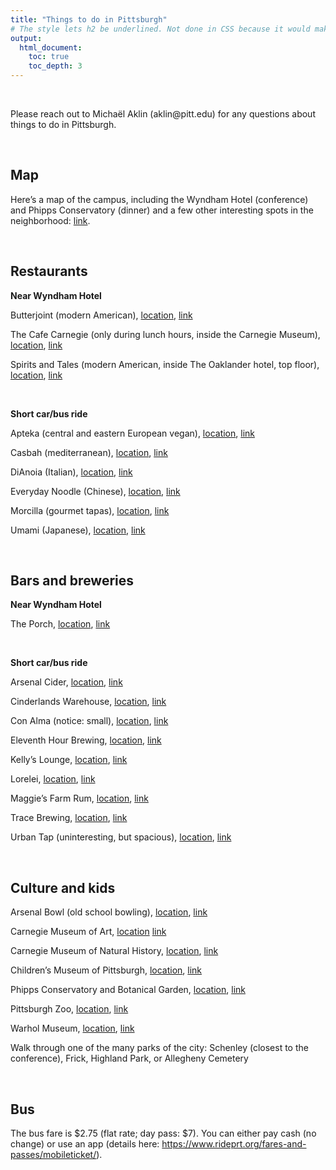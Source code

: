 ```yaml
---
title: "Things to do in Pittsburgh"
# The style lets h2 be underlined. Not done in CSS because it would make home page uglier.
output:
  html_document:
    toc: true
    toc_depth: 3
---
```


<br> 

Please reach out to Michaël Aklin (aklin@pitt.edu) for any questions about things to do in Pittsburgh.

<br>

## Map

Here's a map of the campus, including the Wyndham Hotel (conference) and Phipps Conservatory (dinner) and a few other interesting spots in the neighborhood: [link](https://www.google.com/maps/d/edit?mid=1hzJY0-k0Bp005_33NEIDqKyvrJld0_Q&usp=sharing).

<br>

## Restaurants

**Near Wyndham Hotel**

Butterjoint (modern American), [location](https://goo.gl/maps/Zk4w23vb9S2MZscZ9), [link](https://butterjoint.com/)

The Cafe Carnegie (only during lunch hours, inside the Carnegie Museum), [location](https://goo.gl/maps/hxaioEVPtCHU1XWk8), [link](https://thecafecarnegie.com/menu.html)

Spirits and Tales (modern American, inside The Oaklander hotel, top floor), [location](https://goo.gl/maps/yXbj1SxXrLNamyat7), [link](https://www.spiritsandtales.com/)

<br>

**Short car/bus ride**

Apteka (central and eastern European vegan), [location](https://goo.gl/maps/egw4kbN8283x4vTa7), [link](https://aptekapgh.com/)

Casbah (mediterranean), [location](https://goo.gl/maps/ktao7oJvzWmeKgqs6), [link](https://www.casbah.kitchen/)

DiAnoia (Italian), [location](https://g.page/DiAnoiasEatery?share), [link](https://www.dianoiaseatery.com/menu/)

Everyday Noodle (Chinese), [location](https://g.page/EverydayNoodles?share), [link](http://everydaynoodles.net/)

Morcilla (gourmet tapas), [location](https://goo.gl/maps/KGNRR4BkrseK7YZXA), [link](https://www.morcillapittsburgh.com/menus)

Umami (Japanese), [location](https://g.page/UmamiPgh?share), [link](https://umamipgh.com/)

<br>

## Bars and breweries

**Near Wyndham Hotel**

The Porch, [location](https://goo.gl/maps/99bST48D8KNq9hCm8), [link](https://www.dineattheporch.com/schenley/menu)

<br>

**Short car/bus ride**

Arsenal Cider, [location](https://goo.gl/maps/jugb9mUkfU2B2gZq9), [link](http://www.arsenalciderhouse.com/)

Cinderlands Warehouse, [location](https://g.page/CinderlandsWarehouse?share), [link](https://www.cinderlands.com/)

Con Alma (notice: small), [location](https://goo.gl/maps/UQLXfkey87B9pUuTA), [link](http://conalmapgh.com/)

Eleventh Hour Brewing, [location](https://goo.gl/maps/b8UNXn5RmtHgfHv19), [link](http://www.11thhourbrews.com/)

Kelly's Lounge, [location](https://goo.gl/maps/69jfyzjgYcgyASJP7), [link](https://kellysbarlounge.com/)

Lorelei, [location](https://goo.gl/maps/akK5AR3w2rgtWEcj7), [link](https://lorelei-to-go.square.site/)

Maggie's Farm Rum, [location](https://goo.gl/maps/CBkB2NSTfF4DEHT18), [link](http://www.maggiesfarmrum.com/)

Trace Brewing, [location](https://g.page/tracebrewing?share), [link](http://www.tracebloomfield.com/)

Urban Tap (uninteresting, but spacious), [location](https://g.page/urban-tap-pittsburgh?share), [link](https://www.theurbantap.com/menu)

<br>

## Culture and kids

Arsenal Bowl (old school bowling), [location](https://g.page/ArsenalBowl?share), [link](http://arsenalbowl.com/)

Carnegie Museum of Art, [location](https://goo.gl/maps/7QwuZSa5TA9D6a2TA) [link](https://cmoa.org/)

Carnegie Museum of Natural History, [location](https://goo.gl/maps/a7vBBAvHAdqykxdC7), [link](https://carnegiemnh.org/)

Children's Museum of Pittsburgh, [location](https://g.page/pittsburghkids?share), [link](https://www.pittsburghkids.org/)

Phipps Conservatory and Botanical Garden, [location](https://goo.gl/maps/zNcF3Tw2zEfLj6QG8), [link](https://phipps.conservatory.org/visit-and-explore/visit/cafe-phipps/)

Pittsburgh Zoo, [location](https://g.page/pghzoo?share), [link](https://www.pittsburghzoo.org/)

Warhol Museum, [location](https://g.page/thewarholmuseum?share), [link](https://www.warhol.org/)

Walk through one of the many parks of the city: Schenley (closest to the conference), Frick, Highland Park, or Allegheny Cemetery 

<br>

## Bus

The bus fare is $2.75 (flat rate; day pass: $7). You can either pay cash (no change) or use an app (details here: [https://www.rideprt.org/fares-and-passes/mobileticket/](https://www.rideprt.org/fares-and-passes/mobileticket/)).

